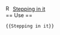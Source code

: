 [[File:Rook_story_stepping_in_it.png|15px|link=Stepping in it]] [[Stepping in it]]<noinclude><br>
== Use ==
<pre>{{Stepping in it}}</pre>

[[Category:Icon templates|{{PAGENAME}}]]</noinclude>